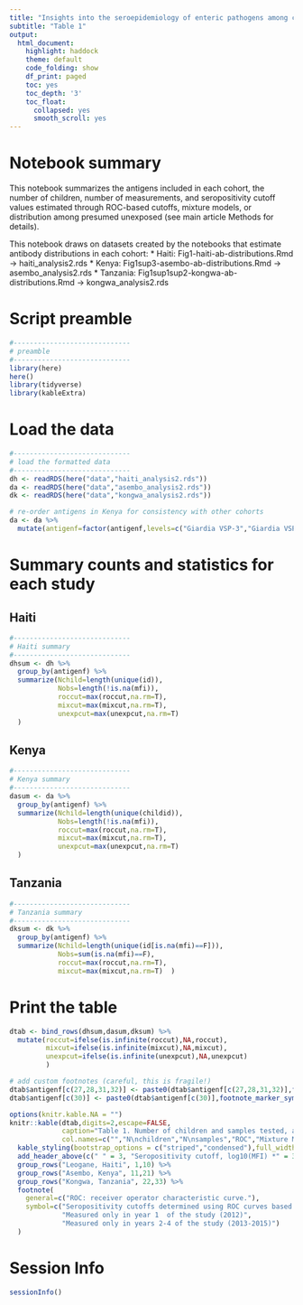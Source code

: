 ```yaml
---
title: "Insights into the seroepidemiology of enteric pathogens among children living in high transmission settings"
subtitle: "Table 1"
output: 
  html_document:
    highlight: haddock
    theme: default
    code_folding: show
    df_print: paged
    toc: yes
    toc_depth: '3'
    toc_float:
      collapsed: yes
      smooth_scroll: yes
---
```


# Notebook summary
This notebook summarizes the antigens included in each cohort, the number of children, number of measurements, and seropositivity cutoff values estimated through ROC-based cutoffs, mixture models, or distribution among presumed unexposed (see main article Methods for details).

This notebook draws on datasets created by the notebooks that estimate antibody distributions in each cohort:
  * Haiti: Fig1-haiti-ab-distributions.Rmd -> haiti_analysis2.rds
  * Kenya: Fig1sup3-asembo-ab-distributions.Rmd -> asembo_analysis2.rds
  * Tanzania: Fig1sup1sup2-kongwa-ab-distributions.Rmd -> kongwa_analysis2.rds


# Script preamble
```r
#-----------------------------
# preamble
#-----------------------------
library(here)
here()
library(tidyverse)
library(kableExtra)


```

# Load the data

```r
#-----------------------------
# load the formatted data
#-----------------------------
dh <- readRDS(here("data","haiti_analysis2.rds"))
da <- readRDS(here("data","asembo_analysis2.rds"))
dk <- readRDS(here("data","kongwa_analysis2.rds"))

# re-order antigens in Kenya for consistency with other cohorts
da <- da %>%
  mutate(antigenf=factor(antigenf,levels=c("Giardia VSP-3","Giardia VSP-5","Cryptosporidium Cp17","Cryptosporidium Cp23","E. histolytica LecA","Salmonella LPS B","Salmonella LPS D","ETEC toxin beta subunit","Cholera toxin beta subunit","Campylobacter p18","Campylobacter p39")))
```

# Summary counts and statistics for each study

## Haiti
```r
#-----------------------------
# Haiti summary
#-----------------------------
dhsum <- dh %>%
  group_by(antigenf) %>%
  summarize(Nchild=length(unique(id)),
            Nobs=length(!is.na(mfi)),
            roccut=max(roccut,na.rm=T),
            mixcut=max(mixcut,na.rm=T),
            unexpcut=max(unexpcut,na.rm=T)
  )
```

## Kenya
```r
#-----------------------------
# Kenya summary
#-----------------------------
dasum <- da %>%
  group_by(antigenf) %>%
  summarize(Nchild=length(unique(childid)),
            Nobs=length(!is.na(mfi)),
            roccut=max(roccut,na.rm=T),
            mixcut=max(mixcut,na.rm=T),
            unexpcut=max(unexpcut,na.rm=T)
  )
```

## Tanzania
```r
#-----------------------------
# Tanzania summary
#-----------------------------
dksum <- dk %>%
  group_by(antigenf) %>%
  summarize(Nchild=length(unique(id[is.na(mfi)==F])),
            Nobs=sum(is.na(mfi)==F),
            roccut=max(roccut,na.rm=T),
            mixcut=max(mixcut,na.rm=T)  )
```

# Print the table
```r
dtab <- bind_rows(dhsum,dasum,dksum) %>%
  mutate(roccut=ifelse(is.infinite(roccut),NA,roccut),
         mixcut=ifelse(is.infinite(mixcut),NA,mixcut),
         unexpcut=ifelse(is.infinite(unexpcut),NA,unexpcut)
         )

# add custom footnotes (careful, this is fragile!)
dtab$antigenf[c(27,28,31,32)] <- paste0(dtab$antigenf[c(27,28,31,32)],footnote_marker_symbol(2))
dtab$antigenf[c(30)] <- paste0(dtab$antigenf[c(30)],footnote_marker_symbol(3))

options(knitr.kable.NA = "")
knitr::kable(dtab,digits=2,escape=FALSE,
             caption="Table 1. Number of children and samples tested, and estimated seropositivity cutoffs by country and antigen included in the seroepidemiologic analyses.",
             col.names=c("","N\nchildren","N\nsamples","ROC","Mixture Model","Unexposed")) %>%
  kable_styling(bootstrap_options = c("striped","condensed"),full_width = TRUE) %>%
  add_header_above(c(" " = 3, "Seropositivity cutoff, log10(MFI) *" = 3)) %>%
  group_rows("Leogane, Haiti", 1,10) %>%
  group_rows("Asembo, Kenya", 11,21) %>%
  group_rows("Kongwa, Tanzania", 22,33) %>%
  footnote(
    general=c("ROC: receiver operator characteristic curve."),
    symbol=c("Seropositivity cutoffs determined using ROC curves based on external known positive and negative specimens, finite Gaussian mixture models, or distribution among the presumed unexposed (see Methods for details). Cutoff values are missing (na) if they could not be estimated in each method; cutoff values based on the presumed unexposed required longitudinal measurements within individual children and therefore could not be estimated for any antigen in the repeated cross-sectional design in Tanzania.",
             "Measured only in year 1  of the study (2012)",
             "Measured only in years 2-4 of the study (2013-2015)")
  )


```




# Session Info
```r
sessionInfo()
```

